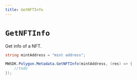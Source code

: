 ```yaml
---
title: GetNFTInfo
---
```


# `GetNFTInfo`

Get info of a NFT.

```csharp
string mintAddress = "mint address";

MWSDK.Polygon.Metadata.GetNFTInfo(mintAddress, (res) => {
    //todo
});
```